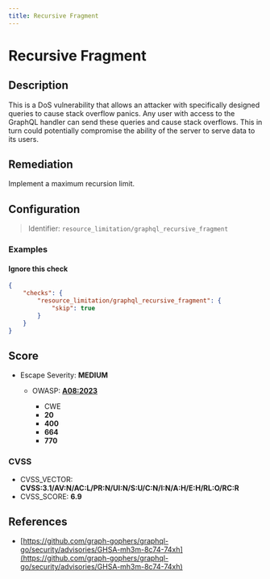 ```yaml
---
title: Recursive Fragment
---
```


# Recursive Fragment

## Description

This is a DoS vulnerability that allows an attacker with specifically designed queries to cause stack overflow panics. Any user with access to the GraphQL handler can send these queries and cause stack overflows. This in turn could potentially compromise the ability of the server to serve data to its users.


## Remediation

Implement a maximum recursion limit.



## Configuration

> Identifier: `resource_limitation/graphql_recursive_fragment`



### Examples



#### Ignore this check

```json
{
    "checks": {
        "resource_limitation/graphql_recursive_fragment": {
            "skip": true
        }
    }
}
```




## Score

- Escape Severity: **<span className="medium-severity">MEDIUM</span>**
  - OWASP: **[A08:2023](https://github.com/OWASP/API-Security/blob/master/editions/2023/en/0xa8-lack-of-protection-from-automated-threats.md)**
    
    - CWE
    - **20**
    - **400**
    - **664**
    - **770**
      
      
      

### CVSS

- CVSS_VECTOR: **CVSS:3.1/AV:N/AC:L/PR:N/UI:N/S:U/C:N/I:N/A:H/E:H/RL:O/RC:R**
- CVSS_SCORE: **6.9**

## References

- [https://github.com/graph-gophers/graphql-go/security/advisories/GHSA-mh3m-8c74-74xh](https://github.com/graph-gophers/graphql-go/security/advisories/GHSA-mh3m-8c74-74xh)
  